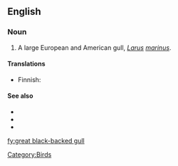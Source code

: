 ==English==

===Noun===
{{en-noun|sg=[[great]] [[black]]-[[backed]] [[gull]]}}

#A large European and American gull, ''[[Larus]] [[marinus]]''.

====Translations====
{{trans-top|''Larus marinus''}}
*Finnish: {{t+|fi|merilokki}}
{{trans-mid}}
{{trans-bottom}}

====See also====
*{{pedia|Great Black-backed Gull}}
*{{specieslite|Larus marinus}}
*{{commonslite|Larus marinus}}
[[Category:Birds]]

[[fy:great black-backed gull]]